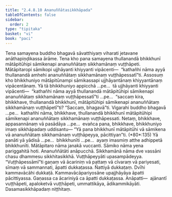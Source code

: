 ```yaml
---
title: "2.4.8.10 Ananuññātasikkhāpada"
tableOfContents: false
sidebar:
  order: 2
type: "tipitaka"
basket: "vi"
book: "paci"
---
```



<DynamicBreadcrumb />

<Division number="1162" book="paci">

<Paragraph number="3393" book="paci">
Tena samayena buddho bhagavā sāvatthiyaṃ viharati jetavane anāthapiṇḍikassa ārāme. Tena kho pana samayena thullanandā bhikkhunī mātāpitūhipi sāmikenapi ananuññātaṃ sikkhamānaṃ vuṭṭhāpeti. Mātāpitaropi sāmikopi ujjhāyanti khiyyanti vipācenti—  “kathañhi nāma ayyā thullanandā amhehi ananuññātaṃ sikkhamānaṃ vuṭṭhāpessatī”ti.
</Paragraph>

<Paragraph number="3394" book="paci">
Assosuṃ kho bhikkhuniyo mātāpitūnampi sāmikassapi ujjhāyantānaṃ khiyyantānaṃ vipācentānaṃ. Yā tā bhikkhuniyo appicchā …pe…  tā ujjhāyanti khiyyanti vipācenti—  “kathañhi nāma ayyā thullanandā mātāpitūhipi sāmikenapi ananuññātaṃ sikkhamānaṃ vuṭṭhāpessatī”ti …pe…  “saccaṃ kira, bhikkhave, thullanandā bhikkhunī, mātāpitūhipi sāmikenapi ananuññātaṃ sikkhamānaṃ vuṭṭhāpetī”ti? “Saccaṃ, bhagavā”ti. Vigarahi buddho bhagavā …pe…  kathañhi nāma, bhikkhave, thullanandā bhikkhunī mātāpitūhipi sāmikenapi ananuññātaṃ sikkhamānaṃ vuṭṭhāpessati. Netaṃ, bhikkhave, appasannānaṃ vā pasādāya …pe…  evañca pana, bhikkhave, bhikkhuniyo imaṃ sikkhāpadaṃ uddisantu—
</Paragraph>

</Division>
<Division number="1163" book="paci">

<Paragraph number="3395" book="paci">
<Emphasis>“Yā pana bhikkhunī mātāpitūhi vā sāmikena vā ananuññātaṃ sikkhamānaṃ vuṭṭhāpeyya, pācittiyan”</Emphasis>ti. (*80*:<Emphasis>135</Emphasis>)
</Paragraph>

</Division>
<Division number="1164" book="paci">

<Paragraph number="3396" book="paci">
<Emphasis>Yā panā</Emphasis>ti yā yādisā …pe…  <Emphasis>bhikkhunī</Emphasis>ti …pe…  ayaṃ imasmiṃ atthe adhippetā bhikkhunīti.
</Paragraph>

<Paragraph number="3397" book="paci">
<Emphasis>Mātāpitaro</Emphasis> nāma janakā vuccanti. <Emphasis>Sāmiko</Emphasis> nāma yena pariggahitā hoti. <Emphasis>Ananuññātā</Emphasis>ti anāpucchā. <Emphasis>Sikkhamānā</Emphasis> nāma dve vassāni chasu dhammesu sikkhitasikkhā. <Emphasis>Vuṭṭhāpeyyā</Emphasis>ti upasampādeyya.
</Paragraph>

<Paragraph number="3398" book="paci">
“Vuṭṭhāpessāmī”ti gaṇaṃ vā ācariniṃ vā pattaṃ vā cīvaraṃ vā pariyesati, sīmaṃ vā sammannati, āpatti dukkaṭassa. Ñattiyā dukkaṭaṃ. Dvīhi kammavācāhi dukkaṭā. Kammavācāpariyosāne upajjhāyāya āpatti pācittiyassa. Gaṇassa ca ācariniyā ca āpatti dukkaṭassa.
</Paragraph>

</Division>
<Division number="1165" book="paci">

<Paragraph number="3399" book="paci">
Anāpatti—  ajānantī vuṭṭhāpeti, apaloketvā vuṭṭhāpeti, ummattikāya, ādikammikāyāti.

</Paragraph>
</Division>

<Paragraph number="3400" type="center" book="paci">
Dasamasikkhāpadaṃ niṭṭhitaṃ.
</Paragraph>